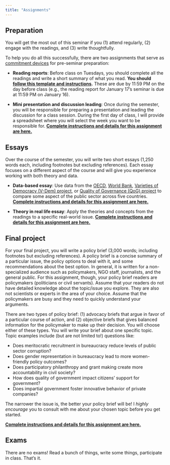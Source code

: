 ```yaml
---
title: "Assignments"
---
```


## Preparation

You will get the most out of this seminar if you (1) attend regularly, (2) engage with the readings, and (3) write thoughtfully.

To help you do all this successfully, there are two assignments that serve as [commitment devices](https://en.wikipedia.org/wiki/Commitment_device) for pre-seminar preparation:

- **Reading reports**: Before class on Tuesdays, you should complete all the readings and write a short summary of what you read. **You should [follow this template and instructions](/assignment/reading-report.qmd).** These are due by 11:59 PM on the day before class (e.g., the reading report for January 17's seminar is due at 11:59 PM on January 16).

- **Mini presentation and discussion leading**: Once during the semester, you will be responsible for preparing a presentation and leading the discussion for a class session. During the first day of class, I will provide a spreadsheet where you will select the week you want to be responsible for. [**Complete instructions and details for this assignment are here.**](/assignment/presentation-discussion.qmd)


## Essays

Over the course of the semester, you will write two short essays (1,250 words each, including footnotes but excluding references). Each essay focuses on a different aspect of the course and will give you experience working with both theory and data.

- **Data-based essay**: Use data from the [OECD](https://data.oecd.org/), [World Bank](https://data.worldbank.org/), [Varieties of Democracy (V-Dem) project](https://www.v-dem.net/), or [Quality of Governance (QoG) project](https://www.gu.se/en/quality-government/qog-data) to compare some aspect of the public sector across five countries. [**Complete instructions and details for this assignment are here.**](/assignment/data-exploration.qmd)

- **Theory in real life essay**: Apply the theories and concepts from the readings to a specific real-world issue. [**Complete instructions and details for this assignment are here.**](/assignment/theory-in-real-life.qmd)


## Final project

For your final project, you will write a policy brief (3,000 words; including footnotes but excluding references). A policy brief is a concise summary of a particular issue, the policy options to deal with it, and some recommendations about the best option. In general, it is written for a non-specialized audience such as policymakers, NGO staff, journalists, and the general public. For this assignment, though, your policy brief readers are policymakers (politicians or civil servants). Assume that your readers do not have detailed knowledge about the topic/issue you explore. They are also not scientists or experts in the area of your choice. Assume that the policymakers are busy and they need to quickly understand your arguments.

There are two types of policy brief: (1) advocacy briefs that argue in favor of a particular course of action, and (2) objective briefs that gives balanced information for the policymaker to make up their decision. You will choose either of these types.
You will write your brief about one specific topic. Topic examples include (but are not limited to!) questions like:

- Does meritocratic recruitment in bureaucracy reduce levels of public sector corruption?
- Does gender representation in bureaucracy lead to more women-friendly policy outcomes?
- Does participatory philanthropy and grant making create more accountability in civil society?
- How does quality of government impact citizens' support for government?
- Does impartial government foster innovative behavior of private companies?

The narrower the issue is, the better your policy brief will be! I *highly encourage* you to consult with me about your chosen topic before you get started.

[**Complete instructions and details for this assignment are here.**]()


## Exams

There are no exams! Read a bunch of things, write some things, participate in class. That's it.
